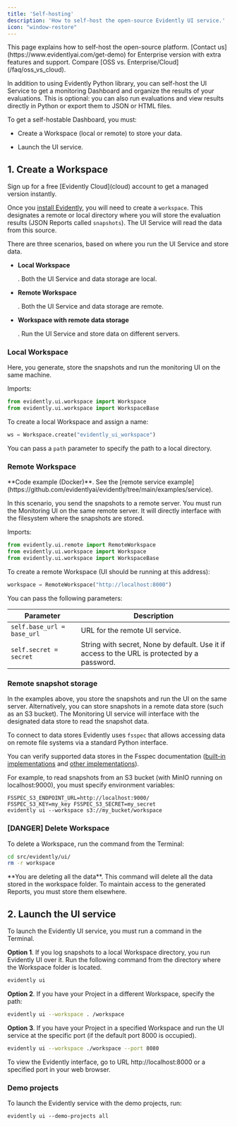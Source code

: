 ```yaml
---
title: 'Self-hosting'
description: 'How to self-host the open-source Evidently UI service.'
icon: "window-restore"
---
```


<Info>
  This page explains how to self-host the open-source platform. [Contact us](https://www.evidentlyai.com/get-demo) for Enterprise version with extra features and support. Compare [OSS vs. Enterprise/Cloud](/faq/oss_vs_cloud).
</Info>

In addition to using Evidently Python library, you can self-host the UI Service to get a monitoring Dashboard and organize the results of your evaluations. This is optional: you can also run evaluations and view results directly in Python or export them to JSON or HTML files.

To get a self-hostable Dashboard, you must:

* Create a Workspace (local or remote) to store your data.

* Launch the UI service.

## 1. Create a Workspace

<Tip>
  Sign up for a free [Evidently Cloud](cloud) account to get a managed version instantly.
</Tip>

Once you [install Evidently](/docs/setup/installation), you will need to create a `workspace`. This designates a remote or local directory where you will store the evaluation results (JSON Reports called `snapshots`). The UI Service will read the data from this source.

There are three scenarios, based on where you run the UI Service and store data.

* **Local Workspace**

  . Both the UI Service and data storage are local.

* **Remote Workspace**

  . Both the UI Service and data storage are remote.

* **Workspace with remote data storage**

  . Run the UI Service and store data on different servers.

### Local Workspace

Here, you generate, store the snapshots and run the monitoring UI on the same machine.

Imports:

```python
from evidently.ui.workspace import Workspace
from evidently.ui.workspace import WorkspaceBase
```

To create a local Workspace and assign a name:

```python
ws = Workspace.create("evidently_ui_workspace")
```

You can pass a `path` parameter to specify the path to a local directory.

### Remote Workspace

<Info>
  **Code example (Docker)**. See the [remote service example](https://github.com/evidentlyai/evidently/tree/main/examples/service).
</Info>

In this scenario, you send the snapshots to a remote server. You must run the Monitoring UI on the same remote server. It will directly interface with the filesystem where the snapshots are stored.

Imports:

```python
from evidently.ui.remote import RemoteWorkspace
from evidently.ui.workspace import Workspace
from evidently.ui.workspace import WorkspaceBase
```

To create a remote Workspace (UI should be running at this address):

```python
workspace = RemoteWorkspace("http://localhost:8000")
```

You can pass the following parameters:

| Parameter                  | Description                                                                                  |
| -------------------------- | -------------------------------------------------------------------------------------------- |
| `self.base_url = base_url` | URL for the remote UI service.                                                               |
| `self.secret = secret`     | String with secret, None by default. Use it if access to the URL is protected by a password. |

### Remote snapshot storage

In the examples above, you store the snapshots and run the UI on the same server. Alternatively, you can store snapshots in a remote data store (such as an S3 bucket). The Monitoring UI service will interface with the designated data store to read the snapshot data.

To connect to data stores Evidently uses `fsspec` that allows accessing data on remote file systems via a standard Python interface.

You can verify supported data stores in the Fsspec documentation ([built-in implementations](https://filesystem-spec.readthedocs.io/en/latest/api.html#built-in-implementations) and [other implementations](https://filesystem-spec.readthedocs.io/en/latest/api.html#other-known-implementations)).

For example, to read snapshots from an S3 bucket (with MinIO running on localhost:9000), you must specify environment variables:

```
FSSPEC_S3_ENDPOINT_URL=http://localhost:9000/
FSSPEC_S3_KEY=my_key FSSPEC_S3_SECRET=my_secret
evidently ui --workspace s3://my_bucket/workspace
```

### \[DANGER] Delete Workspace

To delete a Workspace, run the command from the Terminal:

```bash
cd src/evidently/ui/
rm -r workspace
```

<Warning>
  **You are deleting all the data**. This command will delete all the data stored in the workspace folder. To maintain access to the generated Reports, you must store them elsewhere.
</Warning>

## 2. Launch the UI service

To launch the Evidently UI service, you must run a command in the Terminal.

**Option 1**. If you log snapshots to a local Workspace directory, you run Evidently UI over it. Run the following command from the directory where the Workspace folder is located.

```bash
evidently ui
```

**Option 2**. If you have your Project in a different Workspace, specify the path:

```bash
evidently ui --workspace . /workspace
```

**Option 3**. If you have your Project in a specified Workspace and run the UI service at the specific port (if the default port 8000 is occupied).

```bash
evidently ui --workspace ./workspace --port 8080
```

To view the Evidently interface, go to URL http://localhost:8000 or a specified port in your web browser.

### Demo projects

To launch the Evidently service with the demo projects, run:

```
evidently ui --demo-projects all
```